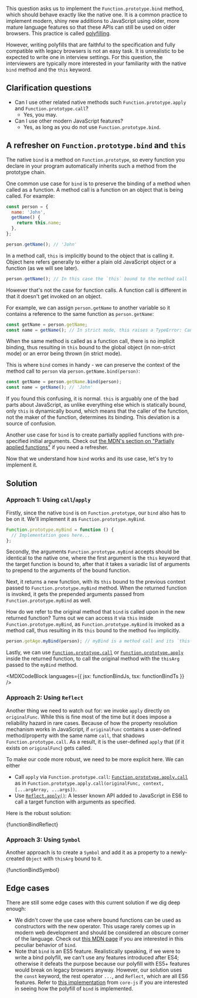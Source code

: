 

This question asks us to implement the `Function.prototype.bind` method, which should behave exactly like the native one. It is a common practice to implement modern, shiny new additions to JavaScript using older, more mature language features so that these APIs can still be used on older browsers. This practice is called [polyfilling](https://developer.mozilla.org/en-US/docs/Glossary/Polyfill).

However, writing polyfills that are faithful to the specification and fully compatible with legacy browsers is not an easy task. It is unrealistic to be expected to write one in interview settings. For this question, the interviewers are typically more interested in your familiarity with the native `bind` method and the `this` keyword.

## Clarification questions

- Can I use other related native methods such `Function.prototype.apply` and `Function.prototype.call`?
  - Yes, you may.
- Can I use other modern JavaScript features?
  - Yes, as long as you do not use `Function.prototype.bind`.

## A refresher on `Function.prototype.bind` and `this`

The native `bind` is a method on `Function.prototype`, so every function you declare in your program automatically inherits such a method from the prototype chain.

One common use case for `bind` is to preserve the binding of a method when called as a function. A method call is a function on an object that is being called. For example:

```jsx
const person = {
  name: 'John',
  getName() {
    return this.name;
  },
};

person.getName(); // 'John'
```

In a method call, `this` is implicitly bound to the object that is calling it. Object here refers generally to either a plain old JavaScript object or a function (as we will see later).

```jsx
person.getName(); // In this case the `this` bound to the method call `getName()` is `person`.
```

However that's not the case for function calls. A function call is different in that it doesn't get invoked on an object.

For example, we can assign `person.getName` to another variable so it contains a reference to the same function as `person.getName`:

```jsx
const getName = person.getName;
const name = getName(); // In strict mode, this raises a TypeError: Cannot read properties of undefined (reading 'name')
```

When the same method is called as a function call, there is no implicit binding, thus resulting in `this` bound to the global object (in non-strict mode) or an error being thrown (in strict mode).

This is where `bind` comes in handy - we can preserve the context of the method call to `person` via `person.getName.bind(person)`:

```jsx
const getName = person.getName.bind(person);
const name = getName(); // 'John'
```

If you found this confusing, it is normal. `this` is arguably one of the bad parts about JavaScript, as unlike everything else which is statically bound, only `this` is dynamically bound, which means that the caller of the function, not the maker of the function, determines its binding. This deviation is a source of confusion.

Another use case for `bind` is to create partially applied functions with pre-specified initial arguments. Check out [the MDN's section on "Partially applied functions"](https://developer.mozilla.org/en-US/docs/Web/JavaScript/Reference/Global_Objects/Function/bind#partially_applied_functions) if you need a refresher.

Now that we understand how `bind` works and its use case, let's try to implement it.

## Solution

### Approach 1: Using `call`/`apply`

Firstly, since the native `bind` is on `Function.prototype`, our `bind` also has to be on it. We'll implement it as `Function.prototype.myBind`.

```jsx
Function.prototype.myBind = function () {
  // Implementation goes here...
};
```

Secondly, the arguments `Function.prototype.myBind` accepts should be identical to the native one, where the first argument is the `this` keyword that the target function is bound to, after that it takes a variadic list of arguments to prepend to the arguments of the bound function.

Next, it returns a new function, with its `this` bound to the previous context passed to `Function.prototype.myBind` method. When the returned function is invoked, it gets the prepended arguments passed from `Function.prototype.myBind` as well.

How do we refer to the original method that `bind` is called upon in the new returned function? Turns out we can access it via `this` inside `Function.prototype.myBind`, as `Function.prototype.myBind` is invoked as a method call, thus resulting in its `this` bound to the method `foo` implicitly.

```jsx
person.getAge.myBind(person); // myBind is a method call and its `this` is bound implicitly to the method `getAge`
```

Lastly, we can use [`Function.prototype.call`](https://developer.mozilla.org/en-US/docs/Web/JavaScript/Reference/Global_Objects/Function/call) or [`Function.prototype.apply`](https://developer.mozilla.org/en-US/docs/Web/JavaScript/Reference/Global_Objects/Function/apply) inside the returned function, to call the original method with the `thisArg` passed to the `myBind` method.

<MDXCodeBlock languages={{ jsx: functionBindJs, tsx: functionBindTs }} />

### Approach 2: Using `Reflect`

Another thing we need to watch out for: we invoke `apply` directly on `originalFunc`. While this is fine most of the time but it does impose a reliability hazard in rare cases. Because of how the property resolution mechanism works in JavaScript, if `originalFunc` contains a user-defined method/property with the same name `call`, that shadows `Function.prototype.call`. As a result, it is the user-defined `apply` that (if it exists on `originalFunc`) gets called.

To make our code more robust, we need to be more explicit here. We can either

- Call `apply` via `Function.prototype.call`: [`Function.prototype.apply.call`](https://developer.mozilla.org/en-US/docs/Web/JavaScript/Reference/Global_Objects/Function/apply) as in `Function.prototype.apply.call(originalFunc, context, [...argArray, ...args])`.
- Use [`Reflect.apply()`](https://developer.mozilla.org/en-US/docs/Web/JavaScript/Reference/Global_Objects/Reflect/apply#description): A lesser known API added to JavaScript in ES6 to call a target function with arguments as specified.

Here is the robust solution:

<MDXCodeBlock>{functionBindReflect}</MDXCodeBlock>

### Approach 3: Using `Symbol`

Another approach is to create a `Symbol` and add it as a property to a newly-created `Object` with `thisArg` bound to it.

<MDXCodeBlock>{functionBindSymbol}</MDXCodeBlock>

## Edge cases

There are still some edge cases with this current solution if we dig deep enough:

- We didn't cover the use case where bound functions can be used as constructors with the new operator. This usage rarely comes up in modern web development and should be considered an obscure corner of the language. Check out [this MDN page](https://developer.mozilla.org/en-US/docs/Web/JavaScript/Reference/Global_Objects/Function/bind#bound_functions_used_as_constructors) if you are interested in this peculiar behavior of `bind`.
- Note that `bind` is an ES5 feature. Realistically speaking, if we were to write a bind polyfill, we can't use any features introduced after ES4; otherwise it defeats the purpose because our polyfill with ES5+ features would break on legacy browsers anyway. However, our solution uses the `const` keyword, the rest operator `...`, and `Reflect`, which are all ES6 features. Refer to [this implementation](https://github.com/zloirock/core-js/blob/master/packages/core-js/internals/function-bind.js) from `core-js` if you are interested in seeing how the polyfill of `bind` is implemented.
